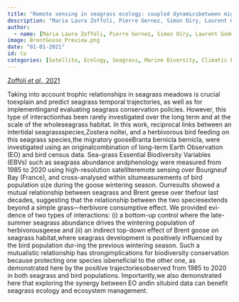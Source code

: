 ```yaml
---
title: "Remote sensing in seagrass ecology: coupled dynamicsbetween migratory herbivorous birds and intertidalmeadows observed by satellite during four decades"
description: "Maria Laura Zoffoli, Pierre Gernez, Simon Oiry, Laurent Godet, Śebastien Dalloyau, Bede Ffinian Rowe Davies & Laurent Barilĺ"
author:
  - name: [Maria Laura Zoffoli, Pierre Gernez, Simon Oiry, Laurent Godet, Śebastien Dalloyau,Bede Ffinian Rowe Davies & Laurent Barilĺe]
image: BrentGoose_Preview.png
date: "01-01-2021"
id: Co
categories: [Satellite, Ecology, Seagrass, Marine Diversity, Climatic Events, Remote Sensing, Co-Author]
---
```


[Zoffoli *et al.,* 2021](https://zslpublications.onlinelibrary.wiley.com/doi/epdf/10.1002/rse2.319)

Taking into account trophic relationships in seagrass meadows is crucial toexplain and predict seagrass temporal trajectories, as well as for implementingand evaluating seagrass conservation policies. However, this type of interactionhas been rarely investigated over the long term and at the scale of the wholeseagrass habitat. In this work, reciprocal links between an intertidal seagrassspecies,Zostera noltei, and a herbivorous bird feeding on this seagrass species,the migratory gooseBranta bernicla bernicla, were investigated using an originalcombination of long-term Earth Observation (EO) and bird census data. Sea-grass Essential Biodiversity Variables (EBVs) such as seagrass abundance andphenology were measured from 1985 to 2020 using high-resolution satelliteremote sensing over Bourgneuf Bay (France), and cross-analysed within situmeasurements of bird population size during the goose wintering season. Ourresults showed a mutual relationship between seagrass and Brent geese over thefour last decades, suggesting that the relationship between the two speciesextends beyond a simple grass—herbivore consumptive effect. We provided evi-dence of two types of interactions: (i) a bottom-up control where the late-summer seagrass abundance drives the wintering population of herbivorousgeese and (ii) an indirect top-down effect of Brent goose on seagrass habitat,where seagrass development is positively influenced by the bird population dur-ing the previous wintering season. Such a mutualistic relationship has strongimplications for biodiversity conservation because protecting one species isbeneficial to the other one, as demonstrated here by the positive trajectoriesobserved from 1985 to 2020 in both seagrass and bird populations. Importantly,we also demonstrated here that exploring the synergy between EO andin situbird data can benefit seagrass ecology and ecosystem management.

